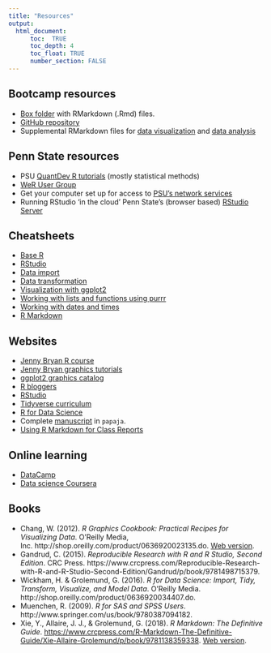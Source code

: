 ```yaml
---
title: "Resources"
output:
  html_document:
      toc:  TRUE
      toc_depth: 4
      toc_float: TRUE
      number_section: FALSE
---
```


## Bootcamp resources

- [Box folder](https://bit.ly/2L0lomd) with RMarkdown (.Rmd) files.
- [GitHub repository](https://github.com/psu-psychology/r-bootcamp-2019)
- Supplemental RMarkdown files for [data visualization](talks/data_visualization_supp.Rmd) and [data analysis](talks/data_analyses_supp.Rmd)

## Penn State resources

- PSU [QuantDev R tutorials](https://quantdev.ssri.psu.edu/tutorials) (mostly statistical methods)
- [WeR User Group](https://www.facebook.com/groups/WeRPennStateRUsersGroup/)
- Get your computer set up for access to [PSU's network services](before-the-bootcamp.html)
- Running RStudio 'in the cloud' Penn State's (browser based) [RStudio Server](rstudio-tlt.html)

## Cheatsheets

- [Base R](http://github.com/rstudio/cheatsheets/raw/master/source/pdfs/base-r.pdf)
- [RStudio](https://www.rstudio.com/wp-content/uploads/2016/01/rstudio-IDE-cheatsheet.pdf)
- [Data import](https://github.com/rstudio/cheatsheets/raw/master/source/pdfs/data-import-cheatsheet.pdf)
- [Data transformation](https://github.com/rstudio/cheatsheets/raw/master/source/pdfs/data-transformation-cheatsheet.pdf)
- [Visualization with ggplot2](https://www.rstudio.com/wp-content/uploads/2016/11/ggplot2-cheatsheet-2.1.pdf)
- [Working with lists and functions using purrr](https://github.com/rstudio/cheatsheets/raw/master/purrr.pdf)
- [Working with dates and times](https://github.com/rstudio/cheatsheets/raw/master/lubridate.pdf)
- [R Markdown](https://www.rstudio.com/wp-content/uploads/2016/03/rmarkdown-cheatsheet-2.0.pdf)

## Websites

- [Jenny Bryan R course](http://stat545.com/topics.html)
- [Jenny Bryan graphics tutorials](http://stat545.com/graph00_index.html)
- [ggplot2 graphics catalog](http://shiny.stat.ubc.ca/r-graph-catalog/)
- [R bloggers](https://www.r-bloggers.com/)
- [RStudio](http://rstudio.com)
- [Tidyverse curriculum](https://dcl-2017-04.github.io/curriculum/)
- [R for Data Science](http://r4ds.had.co.nz/)
- Complete [manuscript](https://github.com/methexp/subliminal-EC) in `papaja`.
- [Using R Markdown for Class Reports](http://www.stat.cmu.edu/~cshalizi/rmarkdown/)

## Online learning

- [DataCamp](http://datacamp.com)
- [Data science Coursera](https://www.coursera.org/specializations/jhu-data-science)

## Books

- Chang, W. (2012). *R Graphics Cookbook: Practical Recipes for Visualizing Data*. O’Reilly Media, Inc. http://shop.oreilly.com/product/0636920023135.do. [Web version](http://www.cookbook-r.com/Graphs/).
- Gandrud, C. (2015). *Reproducible Research with R and R Studio, Second Edition*. CRC Press. https://www.crcpress.com/Reproducible-Research-with-R-and-R-Studio-Second-Edition/Gandrud/p/book/9781498715379.
- Wickham, H. & Grolemund, G. (2016). *R for Data Science: Import, Tidy, Transform, Visualize, and Model Data*. O’Reilly Media. http://shop.oreilly.com/product/0636920034407.do.
- Muenchen, R. (2009). *R for SAS and SPSS Users*. http://www.springer.com/us/book/9780387094182.
- Xie, Y., Allaire, J. J., & Grolemund, G. (2018). *R Markdown: The Definitive Guide*. <https://www.crcpress.com/R-Markdown-The-Definitive-Guide/Xie-Allaire-Grolemund/p/book/9781138359338>. [Web version](https://bookdown.org/yihui/rmarkdown/).
